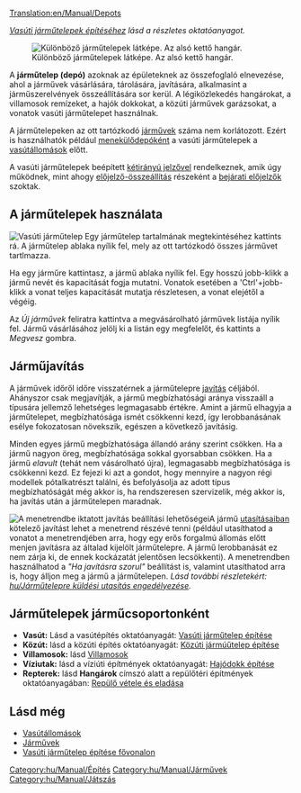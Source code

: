 [[Translation:en/Manual/Depots]]

''[[hu/Vasúti járműtelepek építése|Vasúti járműtelepek építéséhez]] lásd a részletes oktatóanyagot.''

[[File:en/Manual/Depots.png|frame|left|Különböző járműtelepek látképe. Az alsó kettő hangár.]]

A '''járműtelep (depó)''' azoknak az épületeknek az összefoglaló elnevezése, ahol a járművek vásárlására, tárolására, javítására, alkalmasint a járműszerelvények összeállítására sor kerül. A légiközlekedés hangárokat, a villamosok remízeket, a hajók dokkokat, a közúti járművek garázsokat, a vonatok vasúti járműtelepet használnak. 

A járműtelepeken az ott tartózkodó [[hu/Manual/Járművek|járművek]] száma nem korlátozott. Ezért is használhatók például [[hu/Manual/Vasútállomások#menekulodepo|menekülődepóként]] a vasúti járműtelepek a [[hu/Manual/Vasútállomások|vasútállomások]] előtt.

A vasúti járműtelepek beépített [[hu/Manual/Jelzők#ketiranyu-jelzok|kétirányú jelzővel]] rendelkeznek, amik úgy működnek, mint ahogy [[hu/Manual/Jelzők#elojelzok|előjelző-összeállítás]] részeként a [[hu/Manual/Jelzők#bejarati-elojelzok|bejárati előjelzők]] szoktak.

==A járműtelepek használata==
[[File:en/Manual/RailwayDepotWindow.png|frame|Vasúti járműtelep]]
Egy járműtelep tartalmának megtekintéséhez kattints rá. A járműtelep ablaka nyílik fel, mely az ott tartózkodó összes járművet tartlmazza.

Ha egy járműre kattintasz, a jármű ablaka nyílik fel. Egy hosszú jobb-klikk a jármű nevét és kapacitását fogja mutatni. Vonatok esetében a 'Ctrl'+jobb-klikk a vonat teljes kapacitását mutatja részletesen, a vonat elejétől a végéig. 

Az ''Új járművek'' feliratra kattintva a megvásárolható járművek listája nyílik fel. Jármű vásárlásához jelölj ki a listán egy megfelelőt, és kattints a ''Megvesz'' gombra.


==Járműjavítás==
A járművek időről időre visszatérnek a járműtelepre [[hu/Javítás|javítás]] céljából. Ahányszor csak megjavítják, a jármű megbízhatósági aránya visszaáll a típusára jellemző lehetséges legmagasabb értékre. Amint a jármű elhagyja a járműtelepet, megbízhatósága ismét csökkenni kezd, így lerobbanásának esélye fokozatosan növekszik, egészen a következő javításig.

Minden egyes jármű megbízhatósága állandó arány szerint csökken. Ha a jármű nagyon öreg, megbízhatósága sokkal gyorsabban csökken. Ha a jármű ''elavult'' (tehát nem vásárolható újra), legmagasabb megbízhatósága is csökkenni kezd. Ez fejezi ki azt a gondot, hogy mennyire a nagyon régi modellek pótalkatrészt találni, és befolyásolja az adott típus megbízhatóságát még akkor is, ha rendszeresen szervizelik, még akkor is, ha javítás után a járműtelepen maradnak.

[[File:en/Manual/Service-options.png|frame|right|A menetrendbe iktatott javítás beállítási lehetőségei]]A jármű [[hu/Manual/Utasítások|utasításaiban]] kötelező javítást lehet a menetrend részévé tenni (például utasíthatod a vonatot a menetrendjében arra, hogy egy erős forgalmú állomás előtt menjen javításra az általad kijelölt járműtelepre. A jármű lerobbanását ez nem zárja ki, de ennek kockázatát jelentősen lecsökkenti). A menetrendben használhatod a ''"Ha javításra szorul"'' beállítást is, valamint utasíthatod arra is, hogy álljon meg a jármű a járműtelepen. ''Lásd további részletekért: [[hu/Járműtelepre küldési utasítás engedélyezése]].''{{en/-right}}

==Járműtelepek járműcsoportonként==
*'''Vasút:''' Lásd a vasútépítés oktatóanyagát: [[hu/Manual/Vasúti járműtelep építése|Vasúti járműtelep építése]]
*'''Közút:''' lásd a közúti építés oktatóanyagát: [[hu/Közúti járműtelep építése|Közúti jármúűtelep építése]]
*'''Villamosok:''' lásd [[hu/Manual/Villamospályák|Villamosok]]
*'''Víziutak:''' lásd a víziúti építmények oktatóanyagát: [[hu/Manual/Hajódokk építése|Hajódokk építése]]
*'''Repterek:''' lásd '''Hangárok''' címszó alatt a repülőtéri építmények oktatóanyagában: [[hu/Repülő vétele és eladása|Repülő vétele és eladása]]

==Lásd még==
*[[hu/Manual/Vasútállomások|Vasútállomások]]
*[[hu/Manual/Járművek|Járművek]]
*[[hu/Vasúti járműtelepek építése#fejlett-fovonali-jarmutelep-epitese|Vasúti járműtelep építése fővonalon]]

[[Category:hu/Manual/Építés]]
[[Category:hu/Manual/Járművek]]
[[Category:hu/Manual/Játszás]]